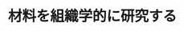﻿---
title: "材料を組織学的に研究する"
category: "物質理工学院"
vol: 14
interviewee: "神尾 彰彦 "
url: ""
tags: ["材料"]
pdf: "14-1.pdf"
career: ""
preface: ""
---
